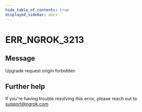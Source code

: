 ```yaml
---
hide_table_of_contents: true
displayed_sidebar: docs
---
```



# ERR_NGROK_3213

## Message

Upgrade request origin forbidden

<ErrorDetails error="err_ngrok_3213" />

## Further help

If you're having trouble resolving this error, please reach out to [support@ngrok.com](mailto:support@ngrok.com?subject=Help%20with%20ERR_NGROK_3213)
